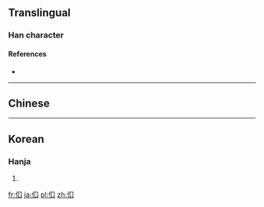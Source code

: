 ==Translingual==

===Han character===
{{Han char|rn=9|rad=人|as=03|sn=5|four=|canj=OR|ids=⿰亻口}}

====References====
* {{Han ref|kx=0092.080|hdz=10114.020|uh=3430|ud=13360}}

----

==Chinese==
{{zh-see|信|a}}

----

==Korean==

===Hanja===
{{ko-hanja|hangeul=신|rv=sin|mr=shin|y=sin|eumhun=믿다|ehrv=mitda|ehmr=mitta|ehy=mitta}}

# {{defn|lang=ko|sort=人03}}

[[fr:㐰]]
[[ja:㐰]]
[[pl:㐰]]
[[zh:㐰]]